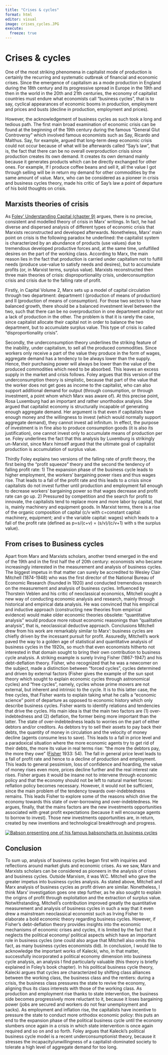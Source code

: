 ```yaml
---
title: "Crises & cycles"
format: html
editor: visual
image: crises_cycles.JPG
execute: 
  freeze: true
---
```


# Crises & cycles

One of the most striking phenomena in capitalist mode of production is certainly the recurring and systematic outbreak of financial and economic crises. Since the emergence of capitalism as a mode production in England during the 18th century and its progressive spread in Europe in the 19th and then in the world in the 20th and 21th centuries, the economy of capitalist countries must endure what economists call "business cycles", that is to say, cyclical appearances of economic booms in production, employment and prices and busts (decline in production, employment and prices).

However, the acknowledgement of business cycles as such took a long and tedious path. The first main broad examination of economic crisis can be found at the beginning of the 19th century during the famous "General Glut Controversy" which involved famous economists such as Say, Ricardo and Malthus. Say, for example, argued that long-term deep economic crisis could not occur because of what will be afterwards called "Say's law", that is, the fact that there can be no overall overproduction crisis since production creates its own demand. It creates its own demand mainly because it generates products which can be directly exchanged for other ones. For example, If I produce coffee beans and sell it, all the value I got through selling will be in return my demand for other commodities by the same amount of value. Marx, who can be considered as a pioneer in crisis and business cycles theory, made his critic of Say's law a point of departure of his bold thoughts on crisis.

## Marxists theories of crisis

As [Foley' Understanding Capital (chapter 9)](https://github.com/Jeylal/myblog/raw/master/posts/About%20cycles%20and%20crises/Foley_ch.9.pdf) argues, there is no precise, consistent and modelled theory of crisis in Marx' writings. In fact, he had diverse and dispersed analysis of different types of economic crisis that Marxists reconstructed and developed afterwards. Nonetheless, Marx' main point on crisis is the following paradox he underlined: the capitalist system is characterized by an abundance of products (use values) due to tremendous developed productive forces and, at the same time, unfulfilled desires on the part of the working class. According to Marx, the main reason lies in the fact that production is carried under capitalism not to fulfill needs (produce use-value to satisfy needs and desires), but to accumulate profits (or, in Marxist terms, surplus value). Marxists reconstructed then three main theories of crisis: disproportionality crisis, underconsumption crisis and crisis due to the falling rate of profit.

Firstly, in Capital Volume 2, Marx sets up a model of capital circulation through two department: department I (production of means of production) and II (production of means of consumption). For those two sectors to have balanced growth, there should be a balanced investment level between the two, such that there can be no overproduction in one department and/or not a lack of production in the other. The problem is that it is rarely the case, since capitalist allocate their capital not in order to balance the two department, but to accumulate surplus value. This type of crisis is called "disproportionality crisis".

Secondly, the underconsumption theory underlines the striking feature of the inability, under capitalism, to sell all the produced commodities. Since workers only receive a part of the value they produce in the form of wages, aggregate demand has a tendency to be always lower than the supply. Hence, their purchasing power will always be lower than the value of the produced commodities which need to be absorbed. This leaves an excess supply in the market and crisis follows. Foley argues that this version of the underconsumption theory is simplistic, because that part of the value that the worker does not get goes as income to the capitalist, who can also support additional demand for output (through consumption, or through investment, a point whom which Marx was aware of). At this precise point, Rosa Luxemburg had an important and rather unorthodox analysis. She argued that capitalist economy is structurally incapable of generating enough aggregate demand. Her argument is that even if capitalists have enough money and the willingness to invest (which would normally support aggregate demand), they cannot invest ad infinitum. In effect, the purpose of investment is in fine also to produce consumption goods (it is also its justification), one cannot invest only to accumulate means of production per se. Foley underlines the fact that this analysis by Luxemburg is strikingly un-Marxist, since Marx himself argued that the ultimate goal of capitalist production is accumulation of surplus value.

Thirdly Foley explains two versions of the falling rate of profit theory, the first being the "profit squeeze" theory and the second the tendency of falling profit rate: 1) The expansion phase of the business cycle leads to higher employment, the workers' bargaining power rises and thus wages rise. That leads to a fall of the profit rate and this leads to a crisis since capitalists do not invest further until production and employment fall enough to decrease workers' bargaining power so that wages decrease and profit rate can go up. 2) Pressured by competition and the search for profit to innovate, the capitalists tend to replace more and more labor by capital, that is, mainly machinery and equipment goods. In Marxist terms, there is a rise of the organic composition of capital (c/v with c=constant capital: machinery, equipment; and v the variable capital: wages) which leads to a fall of the profit rate (defined as p=s/(c+v) = (s/v)/(c/v+1) with s the surplus value).

## From crises to Business cycles

Apart from Marx and Marxists scholars, another trend emerged in the end of the 19th and in the first half the of 20th century: economists who became increasingly interested in the measurement and analysis of business cycles. The biggest impetus in that matter can surely be accredited to Wesley Clair Mitchell (1874-1948) who was the first director of the National Bureau of Economic Research (founded in 1920) and conducted tremendous research on the measurement and analysis of business cycles. Influenced by Thorstein Veblen and his critic of neoclassical economics, Mitchell sought a new way of conducting economic analysis and research, mainly through historical and empirical data analysis. He was convinced that his empirical and inductive approach (constructing new theories from empirical evidence) would make older economic theories obsolete: "quantitative analysis" would produce more robust economic reasonings than "qualitative analysis", that is, neoclassical deductive approach. Conclusions Mitchell drew from his work are remarkably similar to Marx': business cycles are chiefly driven by the incessant pursuit for profit. Assuredly, Mitchell's work paved the way to a golden age of statistical and quantitative analysis of business cycles in the 1920s, so much that even economists hitherto not interested in that domain sought to bring their own contribution to business cycle analysis. A striking example is surely Irving Fisher (1867-1947) and his debt-deflation theory. Fisher, who recognized that he was a newcomer on the subject, made a distinction between "forced cycles", cycles determined and driven by external factors (Fisher gives the example of the sun spot theory which sought to explain economic cycles through astronomical cycles) and "free cycles", namely, cycles whose prime movers are not external, but inherent and intrinsic to the cycle. It is to this latter case, the free cycles, that Fisher wants to explain taking what he calls a "economic science" point of departure as opposed to economic history which only describe business cycles. Fisher wants to identify relations and tendencies that drive the cycles. His main idea is that the main two factors are (1) over-indebtedness and (2) deflation, the former being more important than the latter. The state of over-indebtedness leads to worries on the part of either debtors and/or creditors. As debtors try to sell their assets to pay back their debts, the quantity of money in circulation and the velocity of money decline (agents consume less to save). This leads to a fall in price level and a paradoxical situation where the more economic agents try to get rid of their debts, the more its value in real terms rise: "the more the debtors pay, the more they owe" ([Fisher](https://github.com/Jeylal/myblog/raw/master/posts/About%20cycles%20and%20crises/Fisher_Debt_Deflation.pdf) 1933: 54). The fall in general price level leads to a fall of profit rate and hence to a decline of production and employment. This leads to general pessimism, loss of confidence and hoarding, the value of money rises even more, prices decline further and the real interest rate rises. Fisher argues it would be insane not to intervene through economic policy and that the economy should not be left to natural market forces: reflation policy becomes necessary. However, it would not be sufficient, since the main problem of the tendency towards over-indebtedness remains. This leads Fisher to explore some of the reasons which drive the economy towards this state of over-borrowing and over-indebtedness. He argues, finally, that the mains factors are the new investments opportunities associated with great profit expectations (because it will encourage agents to borrow to invest). Those new investments opportunities are, in return, created by new inventions and technological breakthrough and progress.

[![Babson presenting one of his famous babsoncharts on business cycles](babsonchart.jpg){fig-align="center"}](https://centennial.babson.edu/past/roger-babson/)

## Conclusion

To sum up, analysis of business cycles began first with inquiries and reflections around market gluts and economic crises. As we saw, Marx and Marxists scholars can be considered as pioneers in the analysis of crises and business cycles. Outside Marxism, it was W.C. Mitchell who gave the greater impetus into business cycles analysis. As stated above, Mitchell and Marx analysis of business cycles as profit driven are similar. Nonetheless, I think Marx' investigation goes one step further, as he also sought to explain the origins of profit through exploitation and the extraction of surplus value. Notwithstanding, Mitchell's contribution improved greatly the quantitative measurement and analysis of business cycles in such a way that it even drew a mainstream neoclassical economist such as Irving Fisher to elaborate a bold economic theory regarding business cycles. However, if Fisher's debt-deflation theory provides insights into the economic mechanisms of economic crises and cycles, it is limited by the fact that it neglects the political economy/ political aspects which have an important role in business cycles (one could also argue that Mitchell also omits this fact, as many business cycles economists did). In conclusion, I would like to acknowledge the important works of Kalecki, who, in that matter, successfully incorporated a political economy dimension into business cycle analysis, an analysis I find particularly valuable (this theory is briefly explained in Foley's book chapter). In his political business cycle theory, Kalecki argues that cycles are characterized by shifting class alliances between the working class, the business class and the rentiers: during a crisis, the business class pressures the state to revive the economy, aligning thus its class interests with those of the working class. As production and employment rise thanks to state intervention, the business side becomes progressively more reluctant to it, because it loses bargaining power (jobs are secured and workers do not fear unemployment and sacks). As employment and inflation rise, the capitalists have incentive to pressure the state to conduct more orthodox economic policy: this puts an end to the expansion phase of the political business cycle until the economy slumbers once again in a crisis in which state intervention is once again required and so on and so forth. Foley argues that Kalecki's political business cycle model is a recent underconsumptionist theory, because it stresses the incapacity/unwillingness of a capitalist-dominated society to tolerate a high level of aggregate demand for too long.
